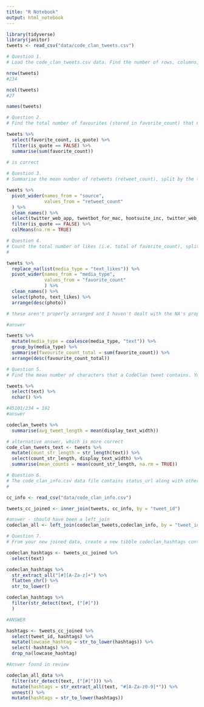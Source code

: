 ```yaml
---
title: "R Notebook"
output: html_notebook
---
```


```r
library(tidyverse)
library(janitor)
tweets <- read_csv("data/code_clan_tweets.csv")
```

```r
# Question 1.
# Load the code_clan_tweets.csv data. Find the number of rows, columns, and list all the variable names.

nrow(tweets)
#234

ncol(tweets)
#27

names(tweets)
```

```r
# Question 2.
# Find the total number of favourites (stored in favorite_count) that CodeClan tweets have got. Don’t add a tweet’s favorite_count to the total when the tweet was quoted (see the is_quote variable).

tweets %>%
  select(favorite_count, is_quote) %>%
  filter(is_quote == FALSE) %>%
  summarise(sum(favorite_count))
  
# is correct
```

```r
# Question 3.
# Summarise the mean number of retweets (retweet_count), split by the type of platform that was used to tweet (source). Again, omit quoted tweets from the mean.

tweets %>%
  pivot_wider(names_from = "source",
              values_from = "retweet_count"
  ) %>%
  clean_names() %>%
  select(twitter_web_app, tweetbot_for_mac, hootsuite_inc, twitter_web_client, twitter_for_i_phone, tweet_deck, is_quote) %>%
  filter(is_quote == FALSE) %>%
  colMeans(na.rm = TRUE)

```

```r
# Question 4.
# Count the total number of likes (i.e. total of favorite_count), split by media type, and arrange them from most likes to least. Assume that any tweets without a listed media type are of type “text”.
#

tweets %>%
  replace_na(list(media_type = "text_likes")) %>%
  pivot_wider(names_from = "media_type",
              values_from = "favorite_count"
              ) %>%
  clean_names() %>%
  select(photo, text_likes) %>%
  arrange(desc(photo))

# these aren't properly arranged and I haven't dealt with the NA's properly

#answer

tweets %>%
  mutate(media_type = coalesce(media_type, "text")) %>%
  group_by(media_type) %>%
  summarise(favourite_count_total = sum(favorite_count)) %>%
  arrange(desc(favourite_count_total))

```


```r
# Question 5.
# Find the mean number of characters that a CodeClan tweet contains. You can either find a way to count the text in the text variable, or use the variable display_text_width which contains a count. Checking both would be a good idea if possible to see if they match (but it’s not essential).

tweets %>%
  select(text) %>%
  nchar() %>%

#45101/234 = 192
#answer

codeclan_tweets %>%
  summarise(avg_tweet_length = mean(display_text_width))

# alternative answer, which is more correct
code_clan_tweets_text <- tweets %>%
  mutate(count_str_length = str_length(text)) %>%
  select(count_str_length, display_text_width) %>%
  summarise(mean_counts = mean(count_str_length, na.rm = TRUE))

```

```r
# Question 6.
# The code_clan_info.csv data file contains status_url along with other info. Load this in, and join it to the code_clan_tweets tibble, so that you have a status_url for each tweet. Decide which variable to join the tibbles on.
#

cc_info <- read_csv("data/code_clan_info.csv")

tweets_cc_joined <- inner_join(tweets, cc_info, by = "tweet_id")

#answer - should have been a left_join
codeclan_all <- left_join(codeclan_tweets,codeclan_info, by = "tweet_id")

```

```r
# Question 7.
# From your new joined data, create a new tibble codeclan_hashtags containing only the tweet_id and convert the hashtags into lowercase for analysis. Keep only those tweets with hashtags.

codeclan_hashtags <- tweets_cc_joined %>%
  select(text)

codeclan_hashtags %>%
  str_extract_all("[#][A-Za-z]+") %>%
  flatten_chr() %>%
  str_to_lower()

codeclan_hashtags %>%
  filter(str_detect(text, ("[#]"))
  )

#ANSWER

hashtags <- tweets_cc_joined %>% 
  select(tweet_id, hashtags) %>%
  mutate(lowcase_hashtag = str_to_lower(hashtags)) %>%
  select(-hashtags) %>%
  drop_na(lowcase_hashtag)

#Answer found in review

codeclan_all_data %>%
  filter(str_detect(text, ("[#]"))) %>% 
  mutate(hashtags = str_extract_all(text, "#[A-Za-z0-9]*")) %>% 
  unnest() %>% 
  mutate(hashtags = str_to_lower(hashtags))

```


